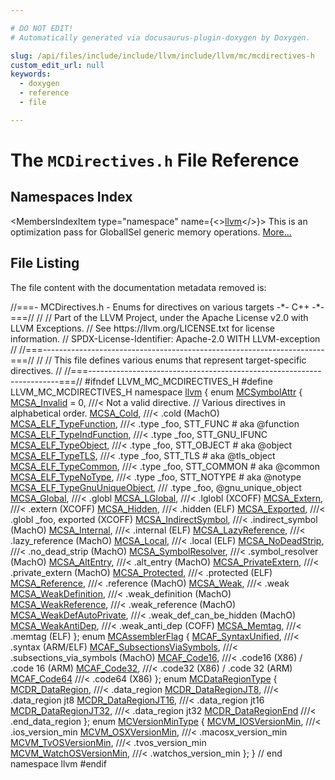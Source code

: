 ```yaml
---

# DO NOT EDIT!
# Automatically generated via docusaurus-plugin-doxygen by Doxygen.

slug: /api/files/include/include/llvm/include/llvm/mc/mcdirectives-h
custom_edit_url: null
keywords:
  - doxygen
  - reference
  - file

---
```





# The `MCDirectives.h` File Reference

<DoxygenPage pluginConfig={pluginConfig}>



## Namespaces Index

<MembersIndex>

<MembersIndexItem
  type="namespace"
  name={<><a href="/docs/api/namespaces/llvm">llvm</a></>}>
This is an optimization pass for GlobalISel generic memory operations. <a href="/docs/api/namespaces/llvm/#details">More...</a>
</MembersIndexItem>

</MembersIndex>


## File Listing

The file content with the documentation metadata removed is:

<ProgramListing>

<Link id="l00001" /><CodeLine lineNumber="1"><Highlight kind="comment">//===- MCDirectives.h - Enums for directives on various targets -&#42;- C++ -&#42;-===//</Highlight><Highlight kind="normal"></Highlight></CodeLine>
<Link id="l00002" /><CodeLine lineNumber="2"><Highlight kind="normal"></Highlight><Highlight kind="comment">//</Highlight><Highlight kind="normal"></Highlight></CodeLine>
<Link id="l00003" /><CodeLine lineNumber="3"><Highlight kind="normal"></Highlight><Highlight kind="comment">// Part of the LLVM Project, under the Apache License v2.0 with LLVM Exceptions.</Highlight><Highlight kind="normal"></Highlight></CodeLine>
<Link id="l00004" /><CodeLine lineNumber="4"><Highlight kind="normal"></Highlight><Highlight kind="comment">// See https://llvm.org/LICENSE.txt for license information.</Highlight><Highlight kind="normal"></Highlight></CodeLine>
<Link id="l00005" /><CodeLine lineNumber="5"><Highlight kind="normal"></Highlight><Highlight kind="comment">// SPDX-License-Identifier: Apache-2.0 WITH LLVM-exception</Highlight><Highlight kind="normal"></Highlight></CodeLine>
<Link id="l00006" /><CodeLine lineNumber="6"><Highlight kind="normal"></Highlight><Highlight kind="comment">//</Highlight><Highlight kind="normal"></Highlight></CodeLine>
<Link id="l00007" /><CodeLine lineNumber="7"><Highlight kind="normal"></Highlight><Highlight kind="comment">//===----------------------------------------------------------------------===//</Highlight><Highlight kind="normal"></Highlight></CodeLine>
<Link id="l00008" /><CodeLine lineNumber="8"><Highlight kind="normal"></Highlight><Highlight kind="comment">//</Highlight><Highlight kind="normal"></Highlight></CodeLine>
<Link id="l00009" /><CodeLine lineNumber="9"><Highlight kind="normal"></Highlight><Highlight kind="comment">// This file defines various enums that represent target-specific directives.</Highlight><Highlight kind="normal"></Highlight></CodeLine>
<Link id="l00010" /><CodeLine lineNumber="10"><Highlight kind="normal"></Highlight><Highlight kind="comment">//</Highlight><Highlight kind="normal"></Highlight></CodeLine>
<Link id="l00011" /><CodeLine lineNumber="11"><Highlight kind="normal"></Highlight><Highlight kind="comment">//===----------------------------------------------------------------------===//</Highlight><Highlight kind="normal"></Highlight></CodeLine>
<Link id="l00012" /><CodeLine lineNumber="12"><Highlight kind="normal"></Highlight></CodeLine>
<Link id="l00013" /><CodeLine lineNumber="13"><Highlight kind="normal"></Highlight><Highlight kind="preprocessor">#ifndef LLVM&#95;MC&#95;MCDIRECTIVES&#95;H</Highlight><Highlight kind="normal"></Highlight></CodeLine>
<Link id="l00014" /><CodeLine lineNumber="14"><Highlight kind="normal"></Highlight><Highlight kind="preprocessor">#define LLVM&#95;MC&#95;MCDIRECTIVES&#95;H</Highlight><Highlight kind="normal"></Highlight></CodeLine>
<Link id="l00015" /><CodeLine lineNumber="15"><Highlight kind="normal"></Highlight></CodeLine>
<Link id="l00016" /><CodeLine lineNumber="16"><Highlight kind="normal"></Highlight><Highlight kind="keyword">namespace </Highlight><Highlight kind="normal"><a href="/docs/api/namespaces/llvm">llvm</a> &#123;</Highlight></CodeLine>
<Link id="l00017" /><CodeLine lineNumber="17"><Highlight kind="normal"></Highlight></CodeLine>
<Link id="l00018" /><CodeLine lineNumber="18" lineLink="/docs/api/namespaces/llvm/#af74c787f7a33e251485729416d260243"><Highlight kind="normal"></Highlight><Highlight kind="keyword">enum</Highlight><Highlight kind="normal"> <a href="/docs/api/namespaces/llvm/#af74c787f7a33e251485729416d260243">MCSymbolAttr</a> &#123;</Highlight></CodeLine>
<Link id="l00019" /><CodeLine lineNumber="19" lineLink="/docs/api/namespaces/llvm/#af74c787f7a33e251485729416d260243af3367f8319e21bf0779da14146221c55"><Highlight kind="normal">  <a href="/docs/api/namespaces/llvm/#af74c787f7a33e251485729416d260243af3367f8319e21bf0779da14146221c55">MCSA&#95;Invalid</a> = 0, </Highlight><Highlight kind="comment">///&lt; Not a valid directive.</Highlight><Highlight kind="normal"></Highlight></CodeLine>
<Link id="l00020" /><CodeLine lineNumber="20"><Highlight kind="normal"></Highlight></CodeLine>
<Link id="l00021" /><CodeLine lineNumber="21"><Highlight kind="normal">  </Highlight><Highlight kind="comment">// Various directives in alphabetical order.</Highlight><Highlight kind="normal"></Highlight></CodeLine>
<Link id="l00022" /><CodeLine lineNumber="22" lineLink="/docs/api/namespaces/llvm/#af74c787f7a33e251485729416d260243ab79bc663bb12acbf83bd10cdcfdd037e"><Highlight kind="normal">  <a href="/docs/api/namespaces/llvm/#af74c787f7a33e251485729416d260243ab79bc663bb12acbf83bd10cdcfdd037e">MCSA&#95;Cold</a>,                    </Highlight><Highlight kind="comment">///&lt; .cold (MachO)</Highlight><Highlight kind="normal"></Highlight></CodeLine>
<Link id="l00023" /><CodeLine lineNumber="23" lineLink="/docs/api/namespaces/llvm/#af74c787f7a33e251485729416d260243ad0efc318f7416b800a38c5cc42ddbfa9"><Highlight kind="normal">  <a href="/docs/api/namespaces/llvm/#af74c787f7a33e251485729416d260243ad0efc318f7416b800a38c5cc42ddbfa9">MCSA&#95;ELF&#95;TypeFunction</a>,        </Highlight><Highlight kind="comment">///&lt; .type &#95;foo, STT&#95;FUNC  # aka @function</Highlight><Highlight kind="normal"></Highlight></CodeLine>
<Link id="l00024" /><CodeLine lineNumber="24" lineLink="/docs/api/namespaces/llvm/#af74c787f7a33e251485729416d260243a5d62f59d328d117d64c99526e77c68df"><Highlight kind="normal">  <a href="/docs/api/namespaces/llvm/#af74c787f7a33e251485729416d260243a5d62f59d328d117d64c99526e77c68df">MCSA&#95;ELF&#95;TypeIndFunction</a>,     </Highlight><Highlight kind="comment">///&lt; .type &#95;foo, STT&#95;GNU&#95;IFUNC</Highlight><Highlight kind="normal"></Highlight></CodeLine>
<Link id="l00025" /><CodeLine lineNumber="25" lineLink="/docs/api/namespaces/llvm/#af74c787f7a33e251485729416d260243acf016837e7bf7ff2387b46d789c1f5d4"><Highlight kind="normal">  <a href="/docs/api/namespaces/llvm/#af74c787f7a33e251485729416d260243acf016837e7bf7ff2387b46d789c1f5d4">MCSA&#95;ELF&#95;TypeObject</a>,          </Highlight><Highlight kind="comment">///&lt; .type &#95;foo, STT&#95;OBJECT  # aka @object</Highlight><Highlight kind="normal"></Highlight></CodeLine>
<Link id="l00026" /><CodeLine lineNumber="26" lineLink="/docs/api/namespaces/llvm/#af74c787f7a33e251485729416d260243a86783fdbba192be49198856191150827"><Highlight kind="normal">  <a href="/docs/api/namespaces/llvm/#af74c787f7a33e251485729416d260243a86783fdbba192be49198856191150827">MCSA&#95;ELF&#95;TypeTLS</a>,             </Highlight><Highlight kind="comment">///&lt; .type &#95;foo, STT&#95;TLS     # aka @tls&#95;object</Highlight><Highlight kind="normal"></Highlight></CodeLine>
<Link id="l00027" /><CodeLine lineNumber="27" lineLink="/docs/api/namespaces/llvm/#af74c787f7a33e251485729416d260243a9edfe2cb31eba126ff7c30b999c56646"><Highlight kind="normal">  <a href="/docs/api/namespaces/llvm/#af74c787f7a33e251485729416d260243a9edfe2cb31eba126ff7c30b999c56646">MCSA&#95;ELF&#95;TypeCommon</a>,          </Highlight><Highlight kind="comment">///&lt; .type &#95;foo, STT&#95;COMMON  # aka @common</Highlight><Highlight kind="normal"></Highlight></CodeLine>
<Link id="l00028" /><CodeLine lineNumber="28" lineLink="/docs/api/namespaces/llvm/#af74c787f7a33e251485729416d260243a7eadfaef3a6cc05735b52d92ff0540e9"><Highlight kind="normal">  <a href="/docs/api/namespaces/llvm/#af74c787f7a33e251485729416d260243a7eadfaef3a6cc05735b52d92ff0540e9">MCSA&#95;ELF&#95;TypeNoType</a>,          </Highlight><Highlight kind="comment">///&lt; .type &#95;foo, STT&#95;NOTYPE  # aka @notype</Highlight><Highlight kind="normal"></Highlight></CodeLine>
<Link id="l00029" /><CodeLine lineNumber="29" lineLink="/docs/api/namespaces/llvm/#af74c787f7a33e251485729416d260243ad07ba742431c4f5e789624beae77683a"><Highlight kind="normal">  <a href="/docs/api/namespaces/llvm/#af74c787f7a33e251485729416d260243ad07ba742431c4f5e789624beae77683a">MCSA&#95;ELF&#95;TypeGnuUniqueObject</a>, </Highlight><Highlight kind="comment">/// .type &#95;foo, @gnu&#95;unique&#95;object</Highlight><Highlight kind="normal"></Highlight></CodeLine>
<Link id="l00030" /><CodeLine lineNumber="30" lineLink="/docs/api/namespaces/llvm/#af74c787f7a33e251485729416d260243aa1e94c23156e37812e4d6e078af1d728"><Highlight kind="normal">  <a href="/docs/api/namespaces/llvm/#af74c787f7a33e251485729416d260243aa1e94c23156e37812e4d6e078af1d728">MCSA&#95;Global</a>,                  </Highlight><Highlight kind="comment">///&lt; .globl</Highlight><Highlight kind="normal"></Highlight></CodeLine>
<Link id="l00031" /><CodeLine lineNumber="31" lineLink="/docs/api/namespaces/llvm/#af74c787f7a33e251485729416d260243ae5c5c7dd59c0c23f91be2b9c8f2594c9"><Highlight kind="normal">  <a href="/docs/api/namespaces/llvm/#af74c787f7a33e251485729416d260243ae5c5c7dd59c0c23f91be2b9c8f2594c9">MCSA&#95;LGlobal</a>,                 </Highlight><Highlight kind="comment">///&lt; .lglobl (XCOFF)</Highlight><Highlight kind="normal"></Highlight></CodeLine>
<Link id="l00032" /><CodeLine lineNumber="32" lineLink="/docs/api/namespaces/llvm/#af74c787f7a33e251485729416d260243ab11aa8a54bc3faf1ef7db38e4bf4fb60"><Highlight kind="normal">  <a href="/docs/api/namespaces/llvm/#af74c787f7a33e251485729416d260243ab11aa8a54bc3faf1ef7db38e4bf4fb60">MCSA&#95;Extern</a>,                  </Highlight><Highlight kind="comment">///&lt; .extern (XCOFF)</Highlight><Highlight kind="normal"></Highlight></CodeLine>
<Link id="l00033" /><CodeLine lineNumber="33" lineLink="/docs/api/namespaces/llvm/#af74c787f7a33e251485729416d260243ae472359b991bb5235c8f6714f4cacb6a"><Highlight kind="normal">  <a href="/docs/api/namespaces/llvm/#af74c787f7a33e251485729416d260243ae472359b991bb5235c8f6714f4cacb6a">MCSA&#95;Hidden</a>,                  </Highlight><Highlight kind="comment">///&lt; .hidden (ELF)</Highlight><Highlight kind="normal"></Highlight></CodeLine>
<Link id="l00034" /><CodeLine lineNumber="34" lineLink="/docs/api/namespaces/llvm/#af74c787f7a33e251485729416d260243a345961d937ffac378faab680906913d6"><Highlight kind="normal">  <a href="/docs/api/namespaces/llvm/#af74c787f7a33e251485729416d260243a345961d937ffac378faab680906913d6">MCSA&#95;Exported</a>,                </Highlight><Highlight kind="comment">///&lt; .globl &#95;foo, exported (XCOFF)</Highlight><Highlight kind="normal"></Highlight></CodeLine>
<Link id="l00035" /><CodeLine lineNumber="35" lineLink="/docs/api/namespaces/llvm/#af74c787f7a33e251485729416d260243a9c4d91f21dab6846f0eb7cdd8608c16a"><Highlight kind="normal">  <a href="/docs/api/namespaces/llvm/#af74c787f7a33e251485729416d260243a9c4d91f21dab6846f0eb7cdd8608c16a">MCSA&#95;IndirectSymbol</a>,          </Highlight><Highlight kind="comment">///&lt; .indirect&#95;symbol (MachO)</Highlight><Highlight kind="normal"></Highlight></CodeLine>
<Link id="l00036" /><CodeLine lineNumber="36" lineLink="/docs/api/namespaces/llvm/#af74c787f7a33e251485729416d260243a3b2ee46211db7e561d0b732b5ae4fe5e"><Highlight kind="normal">  <a href="/docs/api/namespaces/llvm/#af74c787f7a33e251485729416d260243a3b2ee46211db7e561d0b732b5ae4fe5e">MCSA&#95;Internal</a>,                </Highlight><Highlight kind="comment">///&lt; .internal (ELF)</Highlight><Highlight kind="normal"></Highlight></CodeLine>
<Link id="l00037" /><CodeLine lineNumber="37" lineLink="/docs/api/namespaces/llvm/#af74c787f7a33e251485729416d260243a6f8590ba0f71b1b8b0e937695e303208"><Highlight kind="normal">  <a href="/docs/api/namespaces/llvm/#af74c787f7a33e251485729416d260243a6f8590ba0f71b1b8b0e937695e303208">MCSA&#95;LazyReference</a>,           </Highlight><Highlight kind="comment">///&lt; .lazy&#95;reference (MachO)</Highlight><Highlight kind="normal"></Highlight></CodeLine>
<Link id="l00038" /><CodeLine lineNumber="38" lineLink="/docs/api/namespaces/llvm/#af74c787f7a33e251485729416d260243a02f22ce66e6bacb5fbaba644ec799653"><Highlight kind="normal">  <a href="/docs/api/namespaces/llvm/#af74c787f7a33e251485729416d260243a02f22ce66e6bacb5fbaba644ec799653">MCSA&#95;Local</a>,                   </Highlight><Highlight kind="comment">///&lt; .local (ELF)</Highlight><Highlight kind="normal"></Highlight></CodeLine>
<Link id="l00039" /><CodeLine lineNumber="39" lineLink="/docs/api/namespaces/llvm/#af74c787f7a33e251485729416d260243afb34d5700d536c3f8f8a5004985d1f57"><Highlight kind="normal">  <a href="/docs/api/namespaces/llvm/#af74c787f7a33e251485729416d260243afb34d5700d536c3f8f8a5004985d1f57">MCSA&#95;NoDeadStrip</a>,             </Highlight><Highlight kind="comment">///&lt; .no&#95;dead&#95;strip (MachO)</Highlight><Highlight kind="normal"></Highlight></CodeLine>
<Link id="l00040" /><CodeLine lineNumber="40" lineLink="/docs/api/namespaces/llvm/#af74c787f7a33e251485729416d260243a83196df34bcdda178fae802a4a06a6dc"><Highlight kind="normal">  <a href="/docs/api/namespaces/llvm/#af74c787f7a33e251485729416d260243a83196df34bcdda178fae802a4a06a6dc">MCSA&#95;SymbolResolver</a>,          </Highlight><Highlight kind="comment">///&lt; .symbol&#95;resolver (MachO)</Highlight><Highlight kind="normal"></Highlight></CodeLine>
<Link id="l00041" /><CodeLine lineNumber="41" lineLink="/docs/api/namespaces/llvm/#af74c787f7a33e251485729416d260243a452eae0b6838f1340eb75102bdfabd47"><Highlight kind="normal">  <a href="/docs/api/namespaces/llvm/#af74c787f7a33e251485729416d260243a452eae0b6838f1340eb75102bdfabd47">MCSA&#95;AltEntry</a>,                </Highlight><Highlight kind="comment">///&lt; .alt&#95;entry (MachO)</Highlight><Highlight kind="normal"></Highlight></CodeLine>
<Link id="l00042" /><CodeLine lineNumber="42" lineLink="/docs/api/namespaces/llvm/#af74c787f7a33e251485729416d260243a39ad38d82f889bf4c82e539beb859d05"><Highlight kind="normal">  <a href="/docs/api/namespaces/llvm/#af74c787f7a33e251485729416d260243a39ad38d82f889bf4c82e539beb859d05">MCSA&#95;PrivateExtern</a>,           </Highlight><Highlight kind="comment">///&lt; .private&#95;extern (MachO)</Highlight><Highlight kind="normal"></Highlight></CodeLine>
<Link id="l00043" /><CodeLine lineNumber="43" lineLink="/docs/api/namespaces/llvm/#af74c787f7a33e251485729416d260243a1f47433b83f2818076a3cf55b500233a"><Highlight kind="normal">  <a href="/docs/api/namespaces/llvm/#af74c787f7a33e251485729416d260243a1f47433b83f2818076a3cf55b500233a">MCSA&#95;Protected</a>,               </Highlight><Highlight kind="comment">///&lt; .protected (ELF)</Highlight><Highlight kind="normal"></Highlight></CodeLine>
<Link id="l00044" /><CodeLine lineNumber="44" lineLink="/docs/api/namespaces/llvm/#af74c787f7a33e251485729416d260243a80891606fbdc946b4085496f58aafd62"><Highlight kind="normal">  <a href="/docs/api/namespaces/llvm/#af74c787f7a33e251485729416d260243a80891606fbdc946b4085496f58aafd62">MCSA&#95;Reference</a>,               </Highlight><Highlight kind="comment">///&lt; .reference (MachO)</Highlight><Highlight kind="normal"></Highlight></CodeLine>
<Link id="l00045" /><CodeLine lineNumber="45" lineLink="/docs/api/namespaces/llvm/#af74c787f7a33e251485729416d260243a83df6138e7dba38c0c80380486544ea0"><Highlight kind="normal">  <a href="/docs/api/namespaces/llvm/#af74c787f7a33e251485729416d260243a83df6138e7dba38c0c80380486544ea0">MCSA&#95;Weak</a>,                    </Highlight><Highlight kind="comment">///&lt; .weak</Highlight><Highlight kind="normal"></Highlight></CodeLine>
<Link id="l00046" /><CodeLine lineNumber="46" lineLink="/docs/api/namespaces/llvm/#af74c787f7a33e251485729416d260243a9cd0febd9a535eb96c33815707bab481"><Highlight kind="normal">  <a href="/docs/api/namespaces/llvm/#af74c787f7a33e251485729416d260243a9cd0febd9a535eb96c33815707bab481">MCSA&#95;WeakDefinition</a>,          </Highlight><Highlight kind="comment">///&lt; .weak&#95;definition (MachO)</Highlight><Highlight kind="normal"></Highlight></CodeLine>
<Link id="l00047" /><CodeLine lineNumber="47" lineLink="/docs/api/namespaces/llvm/#af74c787f7a33e251485729416d260243a42ec27e2fd185b27d0fbf1aaf0bfd214"><Highlight kind="normal">  <a href="/docs/api/namespaces/llvm/#af74c787f7a33e251485729416d260243a42ec27e2fd185b27d0fbf1aaf0bfd214">MCSA&#95;WeakReference</a>,           </Highlight><Highlight kind="comment">///&lt; .weak&#95;reference (MachO)</Highlight><Highlight kind="normal"></Highlight></CodeLine>
<Link id="l00048" /><CodeLine lineNumber="48" lineLink="/docs/api/namespaces/llvm/#af74c787f7a33e251485729416d260243a0506d51c6914f1b55fec60c97d4d8cc9"><Highlight kind="normal">  <a href="/docs/api/namespaces/llvm/#af74c787f7a33e251485729416d260243a0506d51c6914f1b55fec60c97d4d8cc9">MCSA&#95;WeakDefAutoPrivate</a>,      </Highlight><Highlight kind="comment">///&lt; .weak&#95;def&#95;can&#95;be&#95;hidden (MachO)</Highlight><Highlight kind="normal"></Highlight></CodeLine>
<Link id="l00049" /><CodeLine lineNumber="49" lineLink="/docs/api/namespaces/llvm/#af74c787f7a33e251485729416d260243aa96e85228ec0460e2b923801660b33f9"><Highlight kind="normal">  <a href="/docs/api/namespaces/llvm/#af74c787f7a33e251485729416d260243aa96e85228ec0460e2b923801660b33f9">MCSA&#95;WeakAntiDep</a>,             </Highlight><Highlight kind="comment">///&lt; .weak&#95;anti&#95;dep (COFF)</Highlight><Highlight kind="normal"></Highlight></CodeLine>
<Link id="l00050" /><CodeLine lineNumber="50" lineLink="/docs/api/namespaces/llvm/#af74c787f7a33e251485729416d260243a17067e9f600d7ededa1cd3a6f236d5a7"><Highlight kind="normal">  <a href="/docs/api/namespaces/llvm/#af74c787f7a33e251485729416d260243a17067e9f600d7ededa1cd3a6f236d5a7">MCSA&#95;Memtag</a>,                  </Highlight><Highlight kind="comment">///&lt; .memtag (ELF)</Highlight><Highlight kind="normal"></Highlight></CodeLine>
<Link id="l00051" /><CodeLine lineNumber="51"><Highlight kind="normal">&#125;;</Highlight></CodeLine>
<Link id="l00052" /><CodeLine lineNumber="52"><Highlight kind="normal"></Highlight></CodeLine>
<Link id="l00053" /><CodeLine lineNumber="53" lineLink="/docs/api/namespaces/llvm/#aa09571f0b44fd6bd8fae33d6ead290c1"><Highlight kind="normal"></Highlight><Highlight kind="keyword">enum</Highlight><Highlight kind="normal"> <a href="/docs/api/namespaces/llvm/#aa09571f0b44fd6bd8fae33d6ead290c1">MCAssemblerFlag</a> &#123;</Highlight></CodeLine>
<Link id="l00054" /><CodeLine lineNumber="54" lineLink="/docs/api/namespaces/llvm/#aa09571f0b44fd6bd8fae33d6ead290c1a4673762188cd819fd32979a26c1c67b5"><Highlight kind="normal">  <a href="/docs/api/namespaces/llvm/#aa09571f0b44fd6bd8fae33d6ead290c1a4673762188cd819fd32979a26c1c67b5">MCAF&#95;SyntaxUnified</a>,         </Highlight><Highlight kind="comment">///&lt; .syntax (ARM/ELF)</Highlight><Highlight kind="normal"></Highlight></CodeLine>
<Link id="l00055" /><CodeLine lineNumber="55" lineLink="/docs/api/namespaces/llvm/#aa09571f0b44fd6bd8fae33d6ead290c1adeea37757529c5d5cfeb922221d0f6f0"><Highlight kind="normal">  <a href="/docs/api/namespaces/llvm/#aa09571f0b44fd6bd8fae33d6ead290c1adeea37757529c5d5cfeb922221d0f6f0">MCAF&#95;SubsectionsViaSymbols</a>, </Highlight><Highlight kind="comment">///&lt; .subsections&#95;via&#95;symbols (MachO)</Highlight><Highlight kind="normal"></Highlight></CodeLine>
<Link id="l00056" /><CodeLine lineNumber="56" lineLink="/docs/api/namespaces/llvm/#aa09571f0b44fd6bd8fae33d6ead290c1a97f114ed47db100e48185ee6d6ad531b"><Highlight kind="normal">  <a href="/docs/api/namespaces/llvm/#aa09571f0b44fd6bd8fae33d6ead290c1a97f114ed47db100e48185ee6d6ad531b">MCAF&#95;Code16</a>,                </Highlight><Highlight kind="comment">///&lt; .code16 (X86) / .code 16 (ARM)</Highlight><Highlight kind="normal"></Highlight></CodeLine>
<Link id="l00057" /><CodeLine lineNumber="57" lineLink="/docs/api/namespaces/llvm/#aa09571f0b44fd6bd8fae33d6ead290c1ad77d445deab9f2715c6d2b48aee116ea"><Highlight kind="normal">  <a href="/docs/api/namespaces/llvm/#aa09571f0b44fd6bd8fae33d6ead290c1ad77d445deab9f2715c6d2b48aee116ea">MCAF&#95;Code32</a>,                </Highlight><Highlight kind="comment">///&lt; .code32 (X86) / .code 32 (ARM)</Highlight><Highlight kind="normal"></Highlight></CodeLine>
<Link id="l00058" /><CodeLine lineNumber="58" lineLink="/docs/api/namespaces/llvm/#aa09571f0b44fd6bd8fae33d6ead290c1a836c6b17b1d82a5d54d61120d3a99f8a"><Highlight kind="normal">  <a href="/docs/api/namespaces/llvm/#aa09571f0b44fd6bd8fae33d6ead290c1a836c6b17b1d82a5d54d61120d3a99f8a">MCAF&#95;Code64</a>                 </Highlight><Highlight kind="comment">///&lt; .code64 (X86)</Highlight><Highlight kind="normal"></Highlight></CodeLine>
<Link id="l00059" /><CodeLine lineNumber="59"><Highlight kind="normal">&#125;;</Highlight></CodeLine>
<Link id="l00060" /><CodeLine lineNumber="60"><Highlight kind="normal"></Highlight></CodeLine>
<Link id="l00061" /><CodeLine lineNumber="61" lineLink="/docs/api/namespaces/llvm/#a515cb4eba75abc2f0e9dbfffb0137008"><Highlight kind="normal"></Highlight><Highlight kind="keyword">enum</Highlight><Highlight kind="normal"> <a href="/docs/api/namespaces/llvm/#a515cb4eba75abc2f0e9dbfffb0137008">MCDataRegionType</a> &#123;</Highlight></CodeLine>
<Link id="l00062" /><CodeLine lineNumber="62" lineLink="/docs/api/namespaces/llvm/#a515cb4eba75abc2f0e9dbfffb0137008a05d6258eaccbe86ca4c18e36910fda79"><Highlight kind="normal">  <a href="/docs/api/namespaces/llvm/#a515cb4eba75abc2f0e9dbfffb0137008a05d6258eaccbe86ca4c18e36910fda79">MCDR&#95;DataRegion</a>,            </Highlight><Highlight kind="comment">///&lt; .data&#95;region</Highlight><Highlight kind="normal"></Highlight></CodeLine>
<Link id="l00063" /><CodeLine lineNumber="63" lineLink="/docs/api/namespaces/llvm/#a515cb4eba75abc2f0e9dbfffb0137008a1183f27779c00ba04ce7aec4344952d2"><Highlight kind="normal">  <a href="/docs/api/namespaces/llvm/#a515cb4eba75abc2f0e9dbfffb0137008a1183f27779c00ba04ce7aec4344952d2">MCDR&#95;DataRegionJT8</a>,         </Highlight><Highlight kind="comment">///&lt; .data&#95;region jt8</Highlight><Highlight kind="normal"></Highlight></CodeLine>
<Link id="l00064" /><CodeLine lineNumber="64" lineLink="/docs/api/namespaces/llvm/#a515cb4eba75abc2f0e9dbfffb0137008adc2335b540bd652d82bf3bcbed5a87d4"><Highlight kind="normal">  <a href="/docs/api/namespaces/llvm/#a515cb4eba75abc2f0e9dbfffb0137008adc2335b540bd652d82bf3bcbed5a87d4">MCDR&#95;DataRegionJT16</a>,        </Highlight><Highlight kind="comment">///&lt; .data&#95;region jt16</Highlight><Highlight kind="normal"></Highlight></CodeLine>
<Link id="l00065" /><CodeLine lineNumber="65" lineLink="/docs/api/namespaces/llvm/#a515cb4eba75abc2f0e9dbfffb0137008ac0586422896e4472fa7aa7118d9a4ecb"><Highlight kind="normal">  <a href="/docs/api/namespaces/llvm/#a515cb4eba75abc2f0e9dbfffb0137008ac0586422896e4472fa7aa7118d9a4ecb">MCDR&#95;DataRegionJT32</a>,        </Highlight><Highlight kind="comment">///&lt; .data&#95;region jt32</Highlight><Highlight kind="normal"></Highlight></CodeLine>
<Link id="l00066" /><CodeLine lineNumber="66" lineLink="/docs/api/namespaces/llvm/#a515cb4eba75abc2f0e9dbfffb0137008a0178c9475f859cfd8a0f552b8e22f412"><Highlight kind="normal">  <a href="/docs/api/namespaces/llvm/#a515cb4eba75abc2f0e9dbfffb0137008a0178c9475f859cfd8a0f552b8e22f412">MCDR&#95;DataRegionEnd</a>          </Highlight><Highlight kind="comment">///&lt; .end&#95;data&#95;region</Highlight><Highlight kind="normal"></Highlight></CodeLine>
<Link id="l00067" /><CodeLine lineNumber="67"><Highlight kind="normal">&#125;;</Highlight></CodeLine>
<Link id="l00068" /><CodeLine lineNumber="68"><Highlight kind="normal"></Highlight></CodeLine>
<Link id="l00069" /><CodeLine lineNumber="69" lineLink="/docs/api/namespaces/llvm/#a7b22b2a20e7587321d17cb029ea8626e"><Highlight kind="normal"></Highlight><Highlight kind="keyword">enum</Highlight><Highlight kind="normal"> <a href="/docs/api/namespaces/llvm/#a7b22b2a20e7587321d17cb029ea8626e">MCVersionMinType</a> &#123;</Highlight></CodeLine>
<Link id="l00070" /><CodeLine lineNumber="70" lineLink="/docs/api/namespaces/llvm/#a7b22b2a20e7587321d17cb029ea8626ead9e407b6ec006c31f17818a1283f6d3f"><Highlight kind="normal">  <a href="/docs/api/namespaces/llvm/#a7b22b2a20e7587321d17cb029ea8626ead9e407b6ec006c31f17818a1283f6d3f">MCVM&#95;IOSVersionMin</a>,         </Highlight><Highlight kind="comment">///&lt; .ios&#95;version&#95;min</Highlight><Highlight kind="normal"></Highlight></CodeLine>
<Link id="l00071" /><CodeLine lineNumber="71" lineLink="/docs/api/namespaces/llvm/#a7b22b2a20e7587321d17cb029ea8626ea386d6f60bcd1993e7d17e07a0af6affb"><Highlight kind="normal">  <a href="/docs/api/namespaces/llvm/#a7b22b2a20e7587321d17cb029ea8626ea386d6f60bcd1993e7d17e07a0af6affb">MCVM&#95;OSXVersionMin</a>,         </Highlight><Highlight kind="comment">///&lt; .macosx&#95;version&#95;min</Highlight><Highlight kind="normal"></Highlight></CodeLine>
<Link id="l00072" /><CodeLine lineNumber="72" lineLink="/docs/api/namespaces/llvm/#a7b22b2a20e7587321d17cb029ea8626eaa7ab690e482966c940af477dcf395dce"><Highlight kind="normal">  <a href="/docs/api/namespaces/llvm/#a7b22b2a20e7587321d17cb029ea8626eaa7ab690e482966c940af477dcf395dce">MCVM&#95;TvOSVersionMin</a>,        </Highlight><Highlight kind="comment">///&lt; .tvos&#95;version&#95;min</Highlight><Highlight kind="normal"></Highlight></CodeLine>
<Link id="l00073" /><CodeLine lineNumber="73" lineLink="/docs/api/namespaces/llvm/#a7b22b2a20e7587321d17cb029ea8626ea183c1e03234356aae7e6f65d0b0931f4"><Highlight kind="normal">  <a href="/docs/api/namespaces/llvm/#a7b22b2a20e7587321d17cb029ea8626ea183c1e03234356aae7e6f65d0b0931f4">MCVM&#95;WatchOSVersionMin</a>,     </Highlight><Highlight kind="comment">///&lt; .watchos&#95;version&#95;min</Highlight><Highlight kind="normal"></Highlight></CodeLine>
<Link id="l00074" /><CodeLine lineNumber="74"><Highlight kind="normal">&#125;;</Highlight></CodeLine>
<Link id="l00075" /><CodeLine lineNumber="75"><Highlight kind="normal"></Highlight></CodeLine>
<Link id="l00076" /><CodeLine lineNumber="76"><Highlight kind="normal">&#125; </Highlight><Highlight kind="comment">// end namespace llvm</Highlight><Highlight kind="normal"></Highlight></CodeLine>
<Link id="l00077" /><CodeLine lineNumber="77"><Highlight kind="normal"></Highlight></CodeLine>
<Link id="l00078" /><CodeLine lineNumber="78"><Highlight kind="normal"></Highlight><Highlight kind="preprocessor">#endif</Highlight></CodeLine>

</ProgramListing>


</DoxygenPage>
